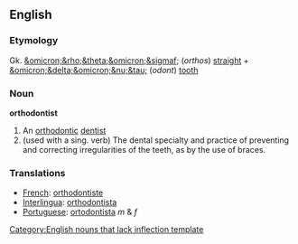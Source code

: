 ==English==
===Etymology===
Gk. [[&omicron;&rho;&theta;&omicron;&sigmaf;]] (''orthos'') [[straight]] + [[&omicron;&delta;&omicron;&nu;&tau;]] (''odont'') [[tooth]]
===Noun===
'''orthodontist'''
#An [[orthodontic]] [[dentist]]
#(used with a sing. verb) The dental specialty and practice of preventing and correcting irregularities of the teeth, as by the use of braces.

===Translations===
*[[French]]: [[orthodontiste]]
*[[Interlingua]]: [[orthodontista]]
*[[Portuguese]]: [[ortodontista]] ''m'' & ''f''

[[Category:English nouns that lack inflection template]]